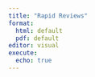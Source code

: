 ```yaml
---
title: "Rapid Reviews"
format:
  html: default
  pdf: default
editor: visual
execute: 
  echo: true
---
```

